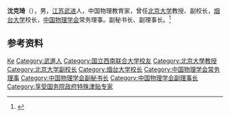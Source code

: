 '''沈克琦'''（{{bd|1921年|10月17日|2015年|2月17日}}），男，[[江苏|江苏]][[武进|武进]]人，中国物理教育家，曾任[[北京大学|北京大学]]教授、副校长，[[烟台大学|烟台大学]]校长，[[中国物理学会|中国物理学会]]常务理事。副秘书长、副理事长。<ref>{{Cite web|title=沈克琦先生治丧委员会讣告|url=http://www.phy.pku.edu.cn/info/1014/1308.htm|accessdate=2020-10-29|work=北京大学物理学院|archive-date=2020-11-04|archive-url=https://web.archive.org/web/20201104010246/http://www.phy.pku.edu.cn/info/1014/1308.htm|dead-url=no}}</ref>

== 参考资料 ==
{{reflist}}

{{中国人物小作品}}
{{Navboxes 
| title  = 沈克琦在[[中国物理学会|中国物理学会]]的职务
| list1  =
{{中国物理学会第三届理事会}}
{{中国物理学会第四届理事会}}
}}

{{Authority control}}
{{DEFAULTSORT:Shen沈}}
[[Category:沈姓|Ke]]
[[Category:武進人|Category:武進人]]
[[Category:国立西南联合大学校友|Category:国立西南联合大学校友]]
[[Category:北京大學教授|Category:北京大學教授]]
[[Category:北京大学副校长|Category:北京大学副校长]]
[[Category:烟台大学校长|Category:烟台大学校长]]
[[Category:中国物理学会常务理事|Category:中国物理学会常务理事]]
[[Category:中国物理学会副秘书长|Category:中国物理学会副秘书长]]
[[Category:中国物理学会副理事长|Category:中国物理学会副理事长]]
[[Category:享受国务院政府特殊津贴专家|Category:享受国务院政府特殊津贴专家]]